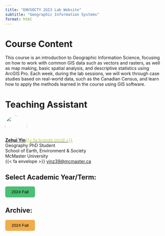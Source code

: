 ```yaml
---
title: "ENVSOCTY 2GI3 Lab Website"
subtitle: "Geographic Information Systems"
format: html
---
```


```{=html}
<style>
  #quarto-sidebar {
    display: none !important;
  }
  
  .quarto-secondary-nav {
    display: none !important;
  }
</style>
```

# Course Content

This course is an introduction to Geographic Information Science, focusing on how to work with common GIS data such as vectors and rasters, as well as map making, basic spatial analysis, and descriptive statistics using ArcGIS Pro. Each week, during the lab sessions, we will work through case studies based on real-world data, such as the Canadian Census, and learn how to apply the methods learned in the course using GIS software.

# Teaching Assistant

![](./images/Headshot_square.png){fig-align="left" style="object-fit: cover;width:5em;height:5em;border-radius: 50%;"}<br/>
**[Zehui Yin](https://zehuiyin.github.io)**[[{{< fa brands orcid >}}]{style="color:#A6CE39"}](https://orcid.org/0000-0001-6954-7918)<br/>
Geography PhD Student<br/>
School of Earth, Environment & Society<br/>
McMaster University<br/>
{{< fa envelope >}} [yinz39@mcmaster.ca](mailto:yinz39@mcmaster.ca)

## Select Academic Year/Term:

```{=html}
<style>
  #current {
    background-color: #4bbf73;
    color: black;
    padding: 10px 20px; /* Add some padding */
    border: none; /* Remove border */
    border-radius: 5px;
    cursor: pointer; /* Add a pointer cursor on hover */
  }

  #current:hover {
    background-color: #215f37;
  }
</style>
```

[<button type="button" id="current">2024 Fall</button>](./2024-Fall/index.html)

## Archive:

```{=html}
<style>
  #previous {
    background-color: #f0ad4e;
    color: black;
    padding: 10px 20px; /* Add some padding */
    border: none; /* Remove border */
    border-radius: 5px;
    cursor: pointer; /* Add a pointer cursor on hover */
  }

  #previous:hover {
    background-color: #6d4e24;
  }
</style>
```

[<button type="button" id="previous">2024 Fall</button>](./2024-Fall/index.html)
